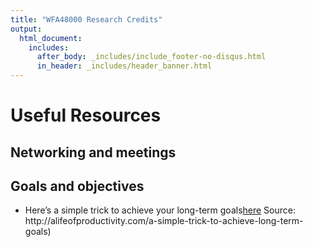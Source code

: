 ```yaml
---
title: "WFA48000 Research Credits"
output: 
  html_document:
    includes:
      after_body: _includes/include_footer-no-disqus.html
      in_header: _includes/header_banner.html 
---
```


<!--
library(knitr)
rmarkdown::render_site("index.Rmd")# build website
rmarkdown::render_site()# build website
-->


# Useful Resources

## Networking and meetings


## Goals and objectives
* Here's a simple trick to achieve your long-term 
goals[here](pdf/long-term-goals.pdf) Source: 
http://alifeofproductivity.com/a-simple-trick-to-achieve-long-term-goals) 

